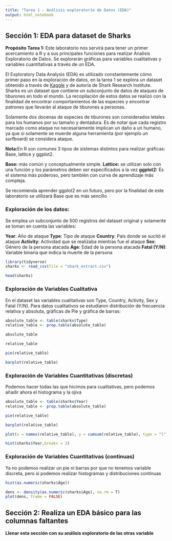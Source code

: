 ```yaml
---
title: "Tarea 1 - Análisis exploratorio de Datos (EDA)"
output: html_notebook
---
```


## Sección 1: EDA para dataset de Sharks

**Propósito Tarea 1:** Este laboratorio nos servirá para tener un primer acercamiento a R y a sus principales funciones para realizar Analisis Exploratorio de Datos. Se explorarán gráficas para variables cualitativas y variables cuantitativas a través de un EDA.

El Exploratory Data Analysis (EDA) es utilizado constantemente cómo primer paso en la exploración de datos, en la tarea 1 se explora un dataset obtenido a través de [Kaggle](https://www.kaggle.com/felipeesc/shark-attack-dataset) y de autoría de Shark Research Institute. Sharks es un dataset que contiene un subconjunto de datos de ataques de tiburones en todo el mundo. La recopilación de estos datos se realizó con la finalidad de encontrar comportamientos de las especies y encontrar patrones que llevarán al ataque de tiburones a personas.

Solamente dos docenas de especies de tiburones son considerados letales para los humanos por su tamaño y dentadura. Es de notar que cada registro marcado como ataque no necesariamente implican un daño a un humano, ya que si solamente se muerde alguna herramienta (por ejemplo un surfboard) se considera ataque. 

**Nota:**En R son comunes 3 tipos de sistemas distintos para realizar gráficas: Base, lattice y ggplot2.

**Base:** más común y conceptualmente simple.
**Lattice:** se utilizan solo con una función y los parámetros deben ser especificados a la vez
**ggplot2:** Es el sistema más poderoso, pero también con curva de aprendizaje más compleja.

Se recomienda aprender ggplot2 en un futuro, pero por la finalidad de este laboratorio se utilizará Base que es más sencillo

### Exploración de los datos:

Se emplea un subconjunto de 500 registros del dataset original y solamente se toman en cuenta las variables:

**Year**: Año de ataque
**Type**: Tipo de ataque
**Country**: País donde se sucitó el ataque
**Activity**: Actividad que se realizaba mientras fue el ataque
**Sex**: Género de la persona atacada
**Age**: Edad de la persona atacada
**Fatal (Y/N)**: Variable binaria que indica la muerte de la persona

```r
library(tidyverse)
sharks <- read_csv(file = "shark_extract.csv")
```

```r
head(sharks)
```

### Exploración de Variables Cualitativa
En el dataset las variables cualitativas son Type, Country, Activity, Sex y Fatal (Y/N). Para datos cualitativos se estudiaron distribución de frecuencia relativa y absoluta, gráficas de Pie y gráfica de barras:

```r
absolute_table <- table(sharks$Type)
relative_table <- prop.table(absolute_table)
```

```r
absolute_table
```

```r
relative_table
```

```r
pie(relative_table)
```

```r
barplot(relative_table)
```

### Exploración de Variables Cuantitativas (discretas)

Podemos hacer todas las que hicimos para cualitativas, pero podemos añadir ahora el histograma y la ojiva

```r
absolute_table <- table(sharks$Year)
relative_table <- prop.table(absolute_table)
```


```r
pie(relative_table)
```

```r
barplot(relative_table)
```


```r
plot(x = names(relative_table), y = cumsum(relative_table), type = "l")
```


```r
hist(sharks$Year,breaks = 2)
```

### Exploración de Variables Cuantitativas (continuas)

Ya no podemos realizar un pie ni barras por que no tenemos variable discreta, pero si podemos realizar histogramas y distribuciones continuas

```r
hist(as.numeric(sharks$Age))
```

```r
dens <- density(as.numeric(sharks$Age), na.rm = T)
plot(dens, frame = FALSE) 
```

## Sección 2: Realiza un EDA básico para las columnas faltantes


**Llenar esta sección con su análisis exploratorio de las otras variable**






